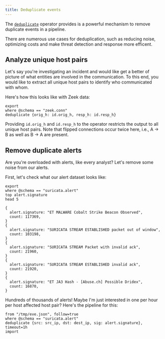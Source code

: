 ```yaml
---
title: Deduplicate events
---
```


The [`deduplicate`](../../../../reference/operators/deduplicate) operator
provides is a powerful mechanism to remove duplicate events in a pipeline.

There are numerous use cases for deduplication, such as reducing noise,
optimizing costs and make threat detection and response more efficent.

## Analyze unique host pairs

Let's say you're investigating an incident and would like get a better of
picture of what entities are involved in the communication. To this end, you
would like to extract all unique host pairs to identify who communicated with
whom.

Here's how this looks like with Zeek data:

```tql
export
where @schema == "zeek.conn"
deduplicate {orig_h: id.orig_h, resp_h: id.resp_h}
```

Providing `id.orig_h` and `id.resp_h` to the operator restricts the output to
all unique host pairs. Note that flipped connections occur twice here, i.e., A →
B as well as B → A are present.

## Remove duplicate alerts

Are you're overloaded with alerts, like every analyst? Let's remove some noise
from our alerts.

First, let's check what our alert dataset looks like:

```tql
export
where @schema == "suricata.alert"
top alert.signature
head 5
```

```tql
{
  alert.signature: "ET MALWARE Cobalt Strike Beacon Observed",
  count: 117369,
}
{
  alert.signature: "SURICATA STREAM ESTABLISHED packet out of window",
  count: 103198,
}
{
  alert.signature: "SURICATA STREAM Packet with invalid ack",
  count: 21960,
}
{
  alert.signature: "SURICATA STREAM ESTABLISHED invalid ack",
  count: 21920,
}
{
  alert.signature: "ET JA3 Hash - [Abuse.ch] Possible Dridex",
  count: 16870,
}
```

Hundreds of thousands of alerts! Maybe I'm just interested in one per hour per
host affected host pair? Here's the pipeline for this:

```tql
from "/tmp/eve.json", follow=true
where @schema == "suricata.alert"
deduplicate {src: src_ip, dst: dest_ip, sig: alert.signature}, timeout=1h
import
```
